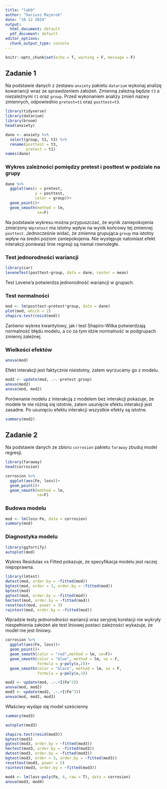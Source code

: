 ```yaml
---
title: "lab9"
author: "Dariusz Majerek"
date: "16 12 2019"
output:
  html_document: default
  pdf_document: default
editor_options:
  chunk_output_type: console
---
```


```r
knitr::opts_chunk$set(echo = T, warning = F, message = F)
```

## Zadanie 1

Na podstawie danych z zestawu `anxiety` pakietu `datarium` wykonaj analizę kowariancji wraz ze sprawdzeniem założeń. Zmienną zależną będzie `t3` a niezależnymi `t1` oraz `group`.
Przed wykonaniem analizy zmień nazwy zmiennych, odpowiednio `pretest=t1` oraz `posttest=t3`.

```r
library(tidyverse)
library(datarium)
library(broom)
head(anxiety)
```

```r
dane <- anxiety %>% 
  select(group, t1, t3) %>% 
  rename(posttest = t3,
         pretest = t1)
names(dane)
```

### Wykres zależności pomiędzy pretest i posttest w podziale na grupy

```r
dane %>% 
  ggplot(aes(x = pretest,
             y = posttest,
             color = group))+
  geom_point()+
  geom_smooth(method = lm,
              se=F)
```

Na podstawie wykresu można przypuszczać, że wynik zaniepokojenia zmierzony w`pretest` ma istotny wpływ na wynik końcowy tej zmiennej `posttest`. Jednocześnie widać, że zmienna grupująca `group` ma istotny wpływ na średni poziom zaniepokojenia. Nie występuje natomiast efekt interakcji ponieważ linie regresji są niemal równoległe.

### Test jednorodności wariancji

```r
library(car)
leveneTest(posttest~group, data = dane, center = mean)
```

Test Levene'a potwierdza jednorodność wariancji w grupach.

### Test normalności 

```r
mod <- lm(posttest~pretest*group, data = dane)
plot(mod, which = 2)
shapiro.test(resid(mod))
```

Zarówno wykres kwantylowy, jak i test Shapiro-Wilka potwierdzają normalność błędu modelu, a co za tym idzie normalność w podgrupach zmiennj zależnej.

### Wielkości efektów

```r
anova(mod)
```

Efekt interakcji jest faktycznie nieistotny, zatem wyrzucamy go z modelu.

```r
mod2 <- update(mod, .~.-pretest:group)
anova(mod2)
anova(mod, mod2)
```

Porównanie modelu z interakcją z modelem bez interakcji pokazuje, że modele te nie różnią się istotnie, zatem usunięcie efektu interakcji jest zasadne. Po usunięciu efektu interakcji wszystkie efekty są istotne.

```r
summary(mod2)
```

## Zadanie 2

Na podstawie danych ze zbioru `corrosion` pakietu `faraway` zbuduj model regresji.

```r
library(faraway)
head(corrosion)
```

```r
corrosion %>% 
  ggplot(aes(Fe, loss))+
  geom_point()+
  geom_smooth(method = lm,
              se=F)
```

### Budowa modelu

```r
mod <- lm(loss~Fe, data = corrosion)
summary(mod)
```

### Diagnostyka modelu

```r
library(ggfortify)
autoplot(mod)
```

Wykres Residulas vs Fitted pokazuje, że specyfikacja modelu jest raczej niepoprawna.

```r
library(lmtest)
dwtest(mod, order.by = ~fitted(mod))
bgtest(mod, order = 3, order.by = ~fitted(mod))
bptest(mod)
gqtest(mod, order.by = ~fitted(mod))
hmctest(mod, order.by = ~fitted(mod))
resettest(mod, power = 3)
raintest(mod, order.by = ~fitted(mod))
```

Wpradzie testy jednorodności wariancji oraz seryjnej korelacji nie wykryły niespełnienia założeń ale test liniowej postaci zależności wykazuje, że model nie jest liniowy.

```r
corrosion %>% 
  ggplot(aes(Fe, loss))+
  geom_point()+
  geom_smooth(color = "red",method = lm, se=F)+
  geom_smooth(color = "blue", method = lm, se = F,
              formula = y~poly(x,2))+
  geom_smooth(color = "black", method = lm, se = F,
              formula = y~poly(x,3))
```

```r
mod2 <- update(mod, .~.+I(Fe^2))
anova(mod, mod2)
mod3 <- update(mod2, .~.+I(Fe^3))
anova(mod, mod2, mod3)
```

Właściwy wydaje się model sześcienny

```r
summary(mod3)
```

```r
autoplot(mod3)
```


```r
shapiro.test(resid(mod3))
bptest(mod3)
gqtest(mod3, order.by = ~fitted(mod3))
hmctest(mod3, order.by = ~fitted(mod3))
dwtest(mod3, order.by = ~fitted(mod3))
bgtest(mod3, order = 3, order.by = ~fitted(mod3))
resettest(mod3, power = 5)
raintest(mod3, order.by = ~fitted(mod3))
```

```r
mod4 <- lm(loss~poly(Fe, 4, raw = T), data = corrosion)
anova(mod3, mod4)
```


